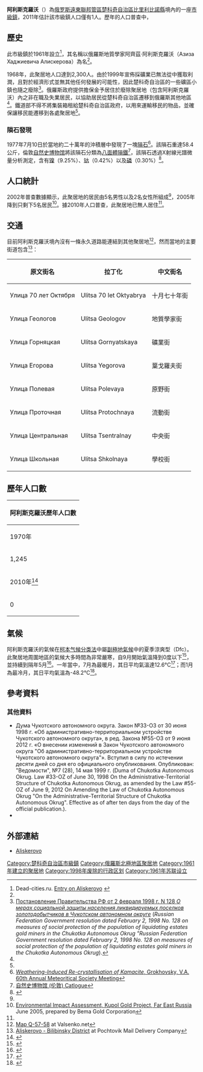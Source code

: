 {{Infobox settlement
|name = 阿利斯克羅沃
|native_name = Алискерово
|settlement_type = 市級鎮<ref name="Law33">Law #33, Article 14.2</ref>
|latd = 67 | latm = 46 | lats = 38 | latNS = N
|longd = 167 | longm = 31 | longs = 43 | longEW = E
|image_skyline = 
|image_caption = 
|image_map = Map of Russia - Chukotka Autonomous Okrug (2008-03).svg
|map_caption = 楚科奇自治區在俄羅斯的位置
|pushpin_map=Russia Chukotka Autonomous Okrug
|pushpin_map_caption =阿利斯克羅沃在楚科奇自治區的位置
|coordinates_display = inline,title
|coordinates_region = RU-CHU
|subdivision_type = [[世界政區索引|國家]]
|subdivision_name = [[俄羅斯|俄羅斯]]
|subdivision_type1 = [[俄羅斯聯邦管區|聯邦管區]]
|subdivision_name1 = [[遠東聯邦管區|遠東聯邦管區]]
|subdivision_type2 = [[俄罗斯联邦主体|聯邦主體]]
|subdivision_name2 = [[楚科奇自治區|楚科奇自治區]]
|subdivision_type3 = 縣
|subdivision_name3 = [[比里利比諾縣|比里利比諾縣]]
|established_title = 設立
|established_date = 1961年<ref name="dead" />
|established_title1 = 成為市級鎮
|established_date1 = 1962年
|established_title2 = 廢除
|established_date2 = 1998年<ref name="garant" /> 
|established_title3 = 前稱
|established_date3 =  
|population_as_of = [[2010年俄羅斯人口普查|2010]]
|population_footnotes =<ref name="2010Census" />
|population_total = 0
|population_density_km2 = auto
|pop_est_footnotes = 
|pop_est_as_of = 2011
|population_est = 1
|elevation_m = 
|timezone = [[堪察加时间|PETT]]
|utc_offset = +12
|postal_code_type = {{le|俄羅斯郵區編號|Postal codes in Russia|郵區編號}}
|postal_code =  689450
|blank_name = [[車輛號牌|車輛號牌]]
|blank_info = 87
|blank1_name = {{le|俄羅斯電話區號|Telephone numbers in Russia|電話區號}}
|blank1_info = 
|blank2_name = [[俄羅斯行政區劃代碼|OKATO]]
|blank2_info = [https://classif.spb.ru/classificators/view/okt.php?st=A&kr=1&kod=77209555 77209555]
|blank3_name = OKTMO
|blank3_info = [https://classif.spb.ru/classificators/view/tma.php?st=A&kr=1&kod=77609701902 77609701902]
|website =
}}

'''阿利斯克羅沃'''（{{lang-ru|Алискерово}}）為[[俄罗斯|俄罗斯]][[遠東聯邦管區|遠東聯邦管區]][[楚科奇自治區|楚科奇自治區]][[比里利比諾縣|比里利比諾縣]]境內的一座[[市級鎮|市級鎮]]，2011年估計該市級鎮人口僅有1人。歷年的人口普查中，{{ru-census|p2010=0|p2002=7|p1989=1,306}}

==歷史==
此市級鎮於1961年設立<ref name="dead">Dead-cities.ru.  [http://dead-cities.ru/city/Aliskerovo Entry on Aliskerovo] {{Wayback|url=http://dead-cities.ru/city/Aliskerovo |date=20140416115545 }}</ref>，其名稱以俄羅斯地質學家阿齊茲·阿利斯克羅沃（Азиза Хаджиевича Алискерова）為名<ref name="dead" />。

1968年，此聚居地人口達到2,300人。由於1999年宣佈採礦業已無法從中獲取利潤，且對於經濟形式並無其他任何發展的可能性，因此楚科奇自治區的一些礦區小鎮也隨之廢除<ref name="garant">[http://base.garant.ru/177401/ Постановление Правительства РФ от 2 февраля 1998 г. N 128 ''О мерах социальной защиты населения ликвидируемых поселков золотодобытчиков в Чукотском автономном округе''] {{Wayback|url=http://base.garant.ru/177401/ |date=20140714205306 }} (''Russian Federation Government resolution dated February 2, 1998 No. 128 on measures of social protection of the population of liquidating estates gold miners in the Chukotka Autonomous Okrug "Russian Federation Government resolution dated February 2, 1998 No. 128 on measures of social protection of the population of liquidating estates gold miners in the Chukotka Autonomous Okrug'').</ref>。俄羅斯政府提供擔保金予居住於廢除聚居地（包含阿利斯克羅沃）內之非在職及失業居民，以協助居民從楚科奇自治區遷移到俄羅斯其他地區<ref name="garant" />。鐵道部不得不將集裝箱租給楚科奇自治區政府，以用來運輸移民的物品，並確保讓移民能遷移到各處聚居地<ref name="garant" />。

===隕石發現===
1977年7月10日於當地約二十萬年的沖積層中發現了一塊[[隕石|隕石]]<ref>[http://www.lpi.usra.edu/meetings/metsoc97/pdf/5061.pdf ''Weathering-Induced Re-crystallisation of Kamacite'', Grokhovsky, V.A. 60th Annual Meteoritical Society Meeting]</ref>。該隕石重達58.4公斤，倫敦[[自然史博物馆_(伦敦)|自然史博物馆]]將該隕石分類為[[八面體隕鐵|八面體隕鐵]]<ref>[http://www.nhm.ac.uk/jdsml/research-curation/research/projects/metcat/detail.dsml?Key=A1248&passed_Name=Aliskerovo&index=&sort=Name&Grp=IIIAB&beginIndex=5&listPageURL=list.dsml%3Fsort%3DName%26Grp%3DIIIAB& [[自然史博物馆_(伦敦)|自然史博物馆 (伦敦)]] Catlogue]</ref>，該隕石透過X射線光譜微量分析測定，含有[[镍|镍]]（9.25%）、[[钴|钴]]（0.42%）以及[[磷|磷]]（0.30%）<ref name="The Smithsonian and NASA Astrophysics Data System">{{Cite web |url=http://adsabs.harvard.edu/abs/1980spmi.book...73Z |title=The Smithsonian/NASA Astrophysics Data System |accessdate=2016-11-13 |archive-date=2019-07-13 |archive-url=https://web.archive.org/web/20190713071056/http://adsabs.harvard.edu/abs/1980spmi.book...73Z |dead-url=no }}</ref>。

==人口統計==
2002年普查數據顯示，此聚居地的居民由5名男性以及2名女性所組成<ref name="PopCensus" />，2005年降到只剩下5名居民<ref name="Kupol">[http://www-wds.worldbank.org/external/default/WDSContentServer/WDSP/IB/2005/10/27/000160016_20051027170120/Rendered/PDF/E120010vol1011ESIA16129105.pdf Environmental Impact Assessment, Kupol Gold Project, Far East Russia] {{Wayback|url=http://www-wds.worldbank.org/external/default/WDSContentServer/WDSP/IB/2005/10/27/000160016_20051027170120/Rendered/PDF/E120010vol1011ESIA16129105.pdf |date=20120402192403 }} June 2005, prepared by Bema Gold Corporation</ref>。據2010年人口普查，此聚居地已無人居住<ref name="2010Census" />。

==交通==
目前阿利斯克羅沃境內沒有一條永久道路能連結到其他聚居地<ref>[http://download.maps.vlasenko.net/smtm1000/q-57_58.jpg Map Q-57-58] {{webarchive|url=https://web.archive.org/web/20130502144014/http://download.maps.vlasenko.net/smtm1000/q-57_58.jpg |date=2013-05-02 }} at Valsenko.net</ref>，然而當地的主要街道包含<ref>[http://www.pochtovik.su/rosindex/87/87003000002s.htm Aliskerovo - Bilibinsky District] {{Wayback|url=http://www.pochtovik.su/rosindex/87/87003000002s.htm |date=20160304035307 }} at Pochtovik Mail Delivery Company</ref>：
{| class="wikitable" style=text-align:center
|-
!原文街名
!拉丁化
!中文街名
|-
| Улицa 70 лет Октября || Ulitsa 70 let Oktyabrya || 十月七十年街
|-
| Улицa Геологов || Ulitsa Geologov || 地質學家街
|-
| Улицa Горняцкая || Ulitsa Gornyatskaya || 礦業街
|-
| Улицa Егорова || Ulitsa Yegorova || 葉戈羅夫街
|-
| Улицa Полевая || Ulitsa Polevaya || 原野街
|-
| Улицa Проточная || Ulitsa Protochnaya || 流動街
|-
| Улицa Центральная || Ulitsa Tsentralnay || 中央街
|-
| Улицa Школьная || Ulitsa Shkolnaya || 學校街
|}

==歷年人口數==
{| class="wikitable" style=text-align:center
|-
! colspan =5| 阿利斯克羅沃歷年人口數
|-
! 1970年 !! 1979年 !! 1989年<ref name="Census1989" /> !! 2002年<ref name="PopCensus" /> !! 2007年
|-
| 1,245 || 1,170 || 1,306 || 7 || 3
|-
! 2010年<ref name="2010Census">{{ru-pop-ref|2010Census}}</ref> !! 2011年 !! !! !!
|-
| 0 || 1 ||  ||  ||
|}

==氣候==
阿利斯克羅沃的氣候在[[柯本气候分类法|柯本气候分类法]]中屬[[副極地氣候|副極地氣候]]中的夏季涼爽型（Dfc）。此聚居地周圍地區的氣候大多時間為非常嚴寒，自9月開始氣溫降到0度以下<ref>{{cite web|url=http://www.accuweather.com/en/ru/aliskerovo/287644/month/287644?monyr=9/01/2012|title=September / October Weather Averages for Aliskerovo|accessdate=2012-06-28|publisher=}}</ref>，並持續到隔年5月<ref>{{cite web|url=http://www.accuweather.com/en/ru/aliskerovo/287644/month/287644?monyr=5/01/2012|title=May Weather Averages for Aliskerovo|accessdate=2012-06-28|publisher=}}</ref>。一年當中，7月為最暖月，其日平均氣溫達12.6°C<ref>{{cite web|url=http://www.accuweather.com/en/ru/aliskerovo/287644/month/287644?monyr=7/01/2012|title=July Weather Averages for Aliskerovo|accessdate=2012-06-28|publisher=}}</ref>；而1月為最冷月，其日平均氣溫為-48.2°C<ref>{{cite web|url=http://www.accuweather.com/en/ru/aliskerovo/287644/month/287644?monyr=1/01/2012|title=January Weather Averages for Aliskerovo|accessdate=2012-06-28|publisher=}}</ref>。

{{Weather box 
|metric first=yes
|single line=yes
|location= 阿利斯克羅沃 
|Jan record high C=-0.7
|Feb record high C=11
|Mar record high C=-1
|Apr record high C=5.4
|May record high C=19
|Jun record high C=30
|Jul record high C=31.3
|Aug record high C=31.2
|Sep record high C=19
|Oct record high C=6
|Nov record high C=2.6
|Dec record high C=0.6
|year record high C=31.3
|Jan high C=-28.1
|Feb high C=-27.5
|Mar high C=-20.2
|Apr high C=-10.7
|May high C=2.8
|Jun high C=14.9
|Jul high C=17.5
|Aug high C=14.1
|Sep high C=4.9
|Oct high C=-9.1
|Nov high C=-24.2
|Dec high C=-27.6
|year high C=-7.8
|Jan low C=-34.1
|Feb low C=-35.4
|Mar low C=-32.4
|Apr low C=-24.8
|May low C=-7.5
|Jun low C=4.2
|Jul low C=6.6
|Aug low C=3.3
|Sep low C=-3.1
|Oct low C=-16.3
|Nov low C=-29.7
|Dec low C=-32.9
|year low C=-16.3
|Jan record low C=-55.4
|Feb record low C=-54
|Mar record low C=-52.5
|Apr record low C=-43.4
|May record low C=-31
|Jun record low C=-6.8
|Jul record low C=-6
|Aug record low C=-9.2
|Sep record low C=-17
|Oct record low C=-39
|Nov record low C=-54.5
|Dec record low C=-55.2
|year record low C=-55.4
|Jan rain mm=12
|Feb rain mm=12
|Mar rain mm=6
|Apr rain mm=6
|May rain mm=6
|Jun rain mm=27
|Jul rain mm=48
|Aug rain mm=42
|Sep rain mm=12
|Oct rain mm=15
|Nov rain mm=15
|Dec rain mm=15
|year rain mm=216
|Jan snow days=18
|Feb snow days=13
|Mar snow days=12
|Apr snow days=10
|May snow days=8
|Jun snow days=2
|Jul snow days=0
|Aug snow days=1
|Sep snow days=9
|Oct snow days=16
|Nov snow days=15
|Dec snow days=18
|year snow days=122
|source 1= <ref>{{Cite web |url=http://www.meoweather.com/history/Russian%20Federation/na/67.7666667/167.5833333/Aliskerovo.html?units=c# |title=Weather Averages for Aliskerovo |publisher=meoweather.com |accessdate=2012-09-29 |archive-date=2019-07-13 |archive-url=https://web.archive.org/web/20190713071055/http://www.meoweather.com/history/Russian%20Federation/na/67.7666667/167.5833333/Aliskerovo.html?units=c |dead-url=no }}</ref>
}}

==參考資料==
{{Reflist|30em}}

===其他資料===
*Дума Чукотского автономного округа. Закон №33-ОЗ от 30 июня 1998 г. «Об административно-территориальном устройстве Чукотского автономного округа», в ред. Закона №55-ОЗ от 9 июня 2012 г. «О внесении изменений в Закон Чукотского автономного округа "Об административно-территориальном устройстве Чукотского автономного округа"». Вступил в силу по истечении десяти дней со дня его официального опубликования. Опубликован: "Ведомости", №7 (28), 14 мая 1999 г. (Duma of Chukotka Autonomous Okrug. Law #33-OZ of June 30, 1998 On the Administrative-Territorial Structure of Chukotka Autonomous Okrug, as amended by the Law #55-OZ of June 9, 2012 On Amending the Law of Chukotka Autonomous Okrug "On the Administrative-Territorial Structure of Chukotka Autonomous Okrug". Effective as of after ten days from the day of the official publication.).
*{{cite book |author1=McKnight, Tom L |author2=Hess, Darrel | year=2000 | chapter=Climate Zones and Types |  title=Physical Geography: A Landscape Appreciation |url=https://archive.org/details/physicalgeographmckn | location=Upper Saddle River, NJ | publisher=Prentice Hall | isbn=0-13-020263-0}}

== 外部連結 ==
* [https://web.archive.org/web/20161114002620/http://dead-cities.ru/city/Aliskerovo Aliskerovo]

{{DEFAULTSORT:Aliskerovo}}
[[Category:楚科奇自治區市級鎮|Category:楚科奇自治區市級鎮]]
[[Category:俄羅斯北極地區聚居地|Category:俄羅斯北極地區聚居地]]
[[Category:1961年建立的聚居地|Category:1961年建立的聚居地]]
[[Category:1998年废除的行政区划|Category:1998年废除的行政区划]]
[[Category:1961年苏联设立|Category:1961年苏联设立]]